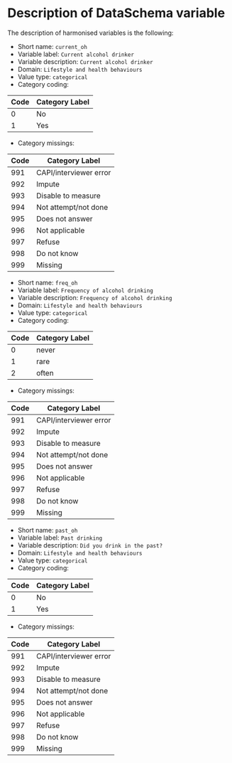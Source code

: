 # Description of DataSchema variable

The description of harmonised variables is the following:

* Short name: `current_oh`
* Variable label: `Current alcohol drinker`
* Variable description: `Current alcohol drinker`
* Domain: `Lifestyle and health behaviours`
* Value type: `categorical`
* Category coding:

**Code** | **Category Label**
-------- | ------------------
0        | No
1        | Yes

* Category missings: 

**Code** | **Category Label**
----| ------------------
991 | CAPI/interviewer error
992 | Impute
993 | Disable to measure
994 | Not attempt/not done
995 | Does not answer
996 | Not applicable
997 | Refuse
998 | Do not know
999 | Missing




* Short name: `freq_oh`
* Variable label: `Frequency of alcohol drinking`
* Variable description: `Frequency of alcohol drinking`
* Domain: `Lifestyle and health behaviours`
* Value type: `categorical`
* Category coding:

**Code** | **Category Label**
-------- | ------------------
0        | never
1        | rare
2        | often

* Category missings: 

**Code** | **Category Label**
----| ------------------
991 | CAPI/interviewer error
992 | Impute
993 | Disable to measure
994 | Not attempt/not done
995 | Does not answer
996 | Not applicable
997 | Refuse
998 | Do not know
999 | Missing



* Short name: `past_oh`
* Variable label: `Past drinking`
* Variable description: `Did you drink in the past?`
* Domain: `Lifestyle and health behaviours`
* Value type: `categorical`
* Category coding:

**Code** | **Category Label**
-------- | ------------------
0        | No
1        | Yes

* Category missings: 

**Code** | **Category Label**
----| ------------------
991 | CAPI/interviewer error
992 | Impute
993 | Disable to measure
994 | Not attempt/not done
995 | Does not answer
996 | Not applicable
997 | Refuse
998 | Do not know
999 | Missing
